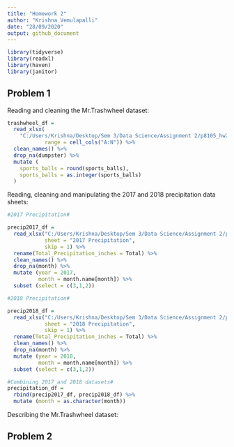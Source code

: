 ```yaml
---
title: "Homework 2"
author: "Krishna Vemulapalli"
date: "28/09/2020"
output: github_document
---
```


```r
library(tidyverse)
library(readxl)
library(haven)
library(janitor)
```

## Problem 1

Reading and cleaning the Mr.Trashwheel dataset:

```r
trashwheel_df = 
  read_xlsx(
    "C:/Users/Krishna/Desktop/Sem 3/Data Science/Assignment 2/p8105_hw2_slv2129/data/Trash-Wheel-Collection-Totals-8-6-19.xlsx", 
            range = cell_cols("A:N")) %>%
  clean_names() %>%
  drop_na(dumpster) %>%
  mutate (
    sports_balls = round(sports_balls),
    sports_balls = as.integer(sports_balls)
  )
```

Reading, cleaning and manipulating the 2017 and 2018 precipitation data sheets:

```r
#2017 Precipitation#

precip2017_df = 
  read_xlsx("C:/Users/Krishna/Desktop/Sem 3/Data Science/Assignment 2/p8105_hw2_slv2129/data/Trash-Wheel-Collection-Totals-8-6-19.xlsx",
            sheet = "2017 Precipitation",
            skip = 1) %>%
  rename(Total_Precipitation_inches = Total) %>%
  clean_names() %>%
  drop_na(month) %>%
  mutate (year = 2017,
          month = month.name[month]) %>%
  subset (select = c(3,1,2)) 

#2018 Precipitation#

precip2018_df = 
  read_xlsx("C:/Users/Krishna/Desktop/Sem 3/Data Science/Assignment 2/p8105_hw2_slv2129/data/Trash-Wheel-Collection-Totals-8-6-19.xlsx",
            sheet = "2018 Precipitation",
            skip = 1) %>%
  rename(Total_Precipitation_inches = Total) %>%
  clean_names() %>%
  drop_na(month) %>%
  mutate (year = 2018,
          month = month.name[month]) %>%
  subset (select = c(3,1,2))

#Combining 2017 and 2018 datasets#
precipitation_df = 
  rbind(precip2017_df, precip2018_df) %>%
  mutate (month = as.character(month))
```

Describing the Mr.Trashwheel dataset:



## Problem 2


